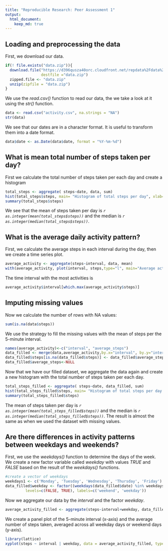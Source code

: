 ```yaml
---
title: "Reproducible Research: Peer Assessment 1"
output: 
  html_document:
    keep_md: true
---
```



## Loading and preprocessing the data
First, we download our data.
```r

if(! file.exists("data.zip")){
  download.file("https://d396qusza40orc.cloudfront.net/repdata%2Fdata%2Factivity.zip",
                destfile ="data.zip")
  zipped.file <- "data.zip"
  unzip(zipfile = "data.zip")
}
```

  
We use the *read.csv()* function to read our data, the we take a look at it using the *str()* function.

```r
data <- read.csv("activity.csv", na.strings = "NA")
str(data)
```
  
We see that our dates are in a character format. It is useful to transform them into a date format.
```r
data$date <- as.Date(data$date, format = "%Y-%m-%d")
```

## What is mean total number of steps taken per day?
First we calculate the total number of steps taken per each day and create a histogram
```r
total_steps <- aggregate( steps~date, data, sum)
hist(total_steps$steps, main= "Histogram of total steps per day", xlab="Total Steps")
summary(total_steps$steps)
```

We see that the mean of steps taken per day is *`r as.integer(mean(total_steps$steps))`* and the median is *`r as.integer(median(total_steps$steps))`*.  

  
## What is the average daily activity pattern?
First, we calculate the average steps in each interval during the day, then we create a time series plot.
```r
average_activity <- aggregate(steps~interval, data, mean)
with(average_activity, plot(interval, steps,type="l", main="Average activity per day"))
```  

The time interval with the most activities is

``` r
average_activity$interval[which.max(average_activity$steps)]
```

## Imputing missing values
Now we calculate the number of rows with NA values:
```r
sum(is.na(data$steps))
```

We use the strategy to fill the missing values with the mean of steps per the 5-minute interval.
```r
names(average_activity)<-c("interval", "average_steps")
data_filled <- merge(data,average_activity,by.x="interval", by.y="interval")
data_filled$steps[is.na(data_filled$steps)] <- data_filled$average_steps[is.na(data_filled$steps)]
data_filled$average_steps<-NULL
```
Now that we have our filled dataset, we aggregate the data again and create a new histogram with the total number of steps taken per each day.
```r
total_steps_filled <- aggregate( steps~date, data_filled, sum)
hist(total_steps_filled$steps, main= "Histogram of total steps per day ( filled data)", xlab="Total Steps")
summary(total_steps_filled$steps)
```
The mean of steps taken per day is *`r as.integer(mean(total_steps_filled$steps))`* and the median is *`r as.integer(median(total_steps_filled$steps))`*. The result is almost the same as when we used the dataset with missing values.


## Are there differences in activity patterns between weekdays and weekends?

First, we use the *weekdays()* function to determine the days of the week. We create a new factor variable called *weekday* with values *TRUE* and *FALSE* based on the result of the *weekdays()* functions.

```r
#create a vector of weekdays
weekdays1 <- c('Monday', 'Tuesday', 'Wednesday', 'Thursday', 'Friday')
data_filled$weekday <- factor((weekdays(data_filled$date) %in% weekdays1), 
         levels=c(FALSE, TRUE), labels=c('weekend', 'weekday')) 
```

Now we aggregate our data by the *interval* and the factor *weekday*.
```r
average_activity_filled <- aggregate(steps~interval+weekday, data_filled, mean)
```

We create a panel plot of the 5-minute interval (x-axis) and the average number of steps taken, averaged across all weekday days or weekend days (y-axis).

```r
library(lattice)
xyplot(steps ~ interval | weekday, data = average_activity_filled, type="l", layout = c(1, 2), xlab="Interval", ylab="Number of steps", main="Average activity per day during weekdays and weekends")
```